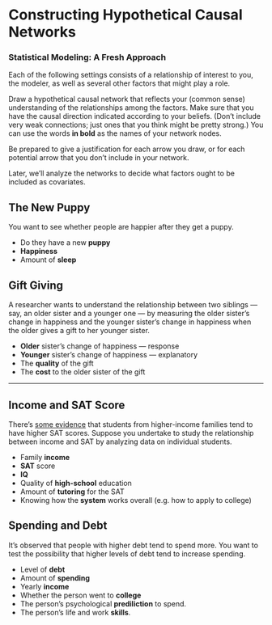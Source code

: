 Constructing Hypothetical Causal Networks
=================================

### Statistical Modeling: A Fresh Approach

Each of the following settings consists of a relationship of interest to you, the modeler, as well as several other factors that might play a role.

Draw a hypothetical causal network that reflects your (common sense) understanding of the relationships among the factors.  Make sure that you have the causal direction indicated according to your beliefs.  (Don't include very weak connections; just ones that you think might be pretty strong.) You can use the words **in bold** as the names of your network nodes.

Be prepared to give a justification for each arrow you draw, or for each potential arrow that you don't include in your network.

Later, we'll analyze the networks to decide what factors ought to be included as covariates.


## The New Puppy

You want to see whether people are happier after they get a puppy.

* Do they have a new **puppy**
* **Happiness**
* Amount of **sleep**


## Gift Giving

A researcher wants to understand the relationship between two siblings --- say, an older sister and a younger one --- by measuring the older sister's change in happiness and the younger sister's change in happiness when the older gives a gift to her younger sister.

* **Older** sister's change of happiness --- response
* **Younger** sister's change of happiness --- explanatory
* The **quality** of the gift
* The **cost** to the older sister of the gift

----------------------

## Income and SAT Score

There's [some evidence](http://economix.blogs.nytimes.com/2009/08/27/sat-scores-and-family-income/) that students from higher-income families tend to have higher SAT scores.  Suppose you undertake to study the relationship between income and SAT by analyzing data on individual students.

* Family **income**
* **SAT** score
* **IQ**
* Quality of **high-school** education
* Amount of **tutoring** for the SAT
* Knowing how the **system** works overall (e.g. how to apply to college)


## Spending and Debt

It's observed that people with higher debt tend to spend more.  You want to test the possibility that higher levels of debt tend to increase spending.

* Level of **debt**
* Amount of **spending**
* Yearly **income**
* Whether the person went to **college**
* The person's psychological **prediliction** to spend.
* The person's life and work **skills**.
